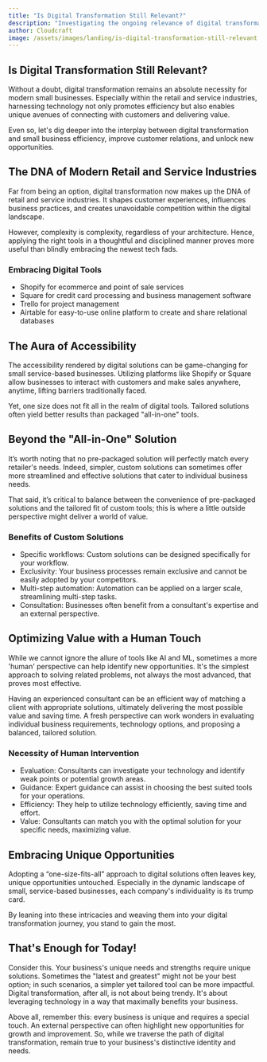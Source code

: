 ```yaml
---
title: "Is Digital Transformation Still Relevant?"
description: "Investigating the ongoing relevance of digital transformation in the landscape of small, service-based businesses."
author: Cloudcraft
image: /assets/images/landing/is-digital-transformation-still-relevant.jpg
---
```


## Is Digital Transformation Still Relevant?

Without a doubt, digital transformation remains an absolute necessity for modern small businesses. Especially within the retail and service industries, harnessing technology not only promotes efficiency but also enables unique avenues of connecting with customers and delivering value.

Even so, let's dig deeper into the interplay between digital transformation and small business efficiency, improve customer relations, and unlock new opportunities.

<ServicesBlurb />

## The DNA of Modern Retail and Service Industries

Far from being an option, digital transformation now makes up the DNA of retail and service industries. It shapes customer experiences, influences business practices, and creates unavoidable competition within the digital landscape.

However, complexity is complexity, regardless of your architecture. Hence, applying the right tools in a thoughtful and disciplined manner proves more useful than blindly embracing the newest tech fads.

### Embracing Digital Tools 

 * Shopify for ecommerce and point of sale services
 * Square for credit card processing and business management software 
 * Trello for project management
 * Airtable for easy-to-use online platform to create and share relational databases

## The Aura of Accessibility

The accessibility rendered by digital solutions can be game-changing for small service-based businesses. Utilizing platforms like Shopify or Square allow businesses to interact with customers and make sales anywhere, anytime, lifting barriers traditionally faced.

Yet, one size does not fit all in the realm of digital tools. Tailored solutions often yield better results than packaged "all-in-one" tools.

## Beyond the "All-in-One" Solution

It’s worth noting that no pre-packaged solution will perfectly match every retailer's needs. Indeed, simpler, custom solutions can sometimes offer more streamlined and effective solutions that cater to individual business needs.

That said, it’s critical to balance between the convenience of pre-packaged solutions and the tailored fit of custom tools; this is where a little outside perspective might deliver a world of value.

### Benefits of Custom Solutions 

 * Specific workflows: Custom solutions can be designed specifically for your workflow.
 * Exclusivity: Your business processes remain exclusive and cannot be easily adopted by your competitors.
 * Multi-step automation: Automation can be applied on a larger scale, streamlining multi-step tasks.
 * Consultation: Businesses often benefit from a consultant's expertise and an external perspective.

<GetStartedBlurb />

## Optimizing Value with a Human Touch

While we cannot ignore the allure of tools like AI and ML, sometimes a more 'human' perspective can help identify new opportunities. It's the simplest approach to solving related problems, not always the most advanced, that proves most effective.

Having an experienced consultant can be an efficient way of matching a client with appropriate solutions, ultimately delivering the most possible value and saving time. A fresh perspective can work wonders in evaluating individual business requirements, technology options, and proposing a balanced, tailored solution.

### Necessity of Human Intervention 

 * Evaluation: Consultants can investigate your technology and identify weak points or potential growth areas.
 * Guidance: Expert guidance can assist in choosing the best suited tools for your operations.
 * Efficiency: They help to utilize technology efficiently, saving time and effort.
 * Value: Consultants can match you with the optimal solution for your specific needs, maximizing value.

## Embracing Unique Opportunities

Adopting a “one-size-fits-all” approach to digital solutions often leaves key, unique opportunities untouched. Especially in the dynamic landscape of small, service-based businesses, each company's individuality is its trump card.

By leaning into these intricacies and weaving them into your digital transformation journey, you stand to gain the most.

## That's Enough for Today!

Consider this. Your business's unique needs and strengths require unique solutions. Sometimes the "latest and greatest" might not be your best option; in such scenarios, a simpler yet tailored tool can be more impactful. Digital transformation, after all, is not about being trendy. It's about leveraging technology in a way that maximally benefits your business.

Above all, remember this: every business is unique and requires a special touch. An external perspective can often highlight new opportunities for growth and improvement. So, while we traverse the path of digital transformation, remain true to your business's distinctive identity and needs.